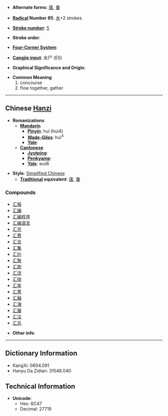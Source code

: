 * '''Alternate forms''': [[匯]], [[彙]]

* '''[[Wiktionary:Chinese radical index| Radical]] Number 85''': [[Wiktionary:Chinese radical index 水|水]]+2 strokes

* '''[[Wiktionary:Chinese total strokes index|Stroke number]]''': [[Wiktionary:Chinese total strokes index 5|5]]

* '''Stroke order''': 

* '''[[Wiktionary:Chinese four corner index|Four-Corner System]]''': 

* '''[[Wiktionary:Chinese Cangjie index|Cangjie input]]''': 水尸 (ES)

* '''Graphical Significance and Origin''': 

* '''Common Meaning'''
*#concourse
*# flow together, gather


----

== Chinese [[Hanzi]] ==

* '''Romanizations'''
** '''[[Mandarin]]'''
*** '''[[Pinyin]]''': huì (hui4)
*** '''[[Wade-Giles]]''': hui<sup>4</sup>
*** '''[[Yale]]''': 
** '''[[Cantonese]]'''
*** '''[[Jyutping]]''':
*** '''[[Penkyamp]]''': 
*** '''[[Yale]]''': wui6

* '''Style''': [[Simplified Chinese]] 
** '''[[Traditional Chinese|Traditional]] equivalent''': [[匯]], [[彙]]

===Compounds===
*[[汇报]]
*[[汇编]]
*[[汇编程序]]
*[[汇编语言]]
*[[汇兑]]
*[[汇费]]
*[[汇合]]
*[[汇集]]
*[[汇价]]
*[[汇聚]]
*[[汇款]]
*[[汇流]]
*[[汇拢]]
*[[汇率]]
*[[汇票]]
*[[汇融]]
*[[汇演]]
*[[汇展]]
*[[汇注]]
*[[汇总]]

* '''Other info''': 

----

== Dictionary Information ==

* KangXi: 0604.091
* Hanyu Da Zidian: 31548.040

== Technical Information ==

* '''Unicode''':
** Hex: 6C47
** Decimal: 27719